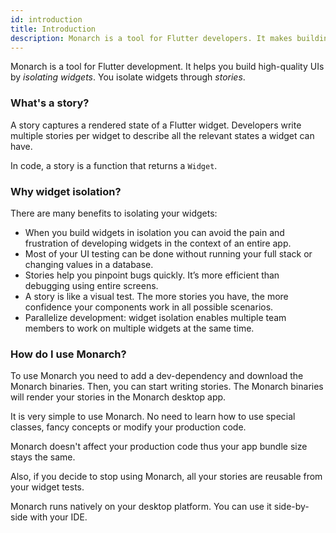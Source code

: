 ```yaml
---
id: introduction
title: Introduction
description: Monarch is a tool for Flutter developers. It makes building beautiful apps a simpler and faster experience.
---
```


Monarch is a tool for Flutter development. It helps you build high-quality UIs 
by _isolating widgets_. You isolate widgets through _stories_.

### What's a story?
A story captures a rendered state of a Flutter widget. Developers write 
multiple stories per widget to describe all the relevant states 
a widget can have.

In code, a story is a function that returns a `Widget`.

### Why widget isolation?
There are many benefits to isolating your widgets:
- When you build widgets in isolation you can avoid the pain and frustration of developing 
widgets in the context of an entire app.
- Most of your UI testing can be done without running your full 
stack or changing values in a database.
- Stories help you pinpoint bugs quickly. It’s more efficient than debugging 
using entire screens.
- A story is like a visual test. The more stories you have, the more 
confidence your components work in all possible scenarios.
- Parallelize development: widget isolation enables multiple team members 
to work on multiple widgets at the same time.

### How do I use Monarch?
To use Monarch you need to add a dev-dependency and download the Monarch binaries.
Then, you can start writing stories. The Monarch binaries will render your stories in the 
Monarch desktop app.

It is very simple to use Monarch. No need to learn how to use special classes, fancy 
concepts or modify your production code.

Monarch doesn't affect your production code thus your app bundle size stays the same.

Also, if you decide to stop using Monarch, all your stories are reusable 
from your widget tests.

Monarch runs natively on your desktop platform. You can use it side-by-side with your IDE.